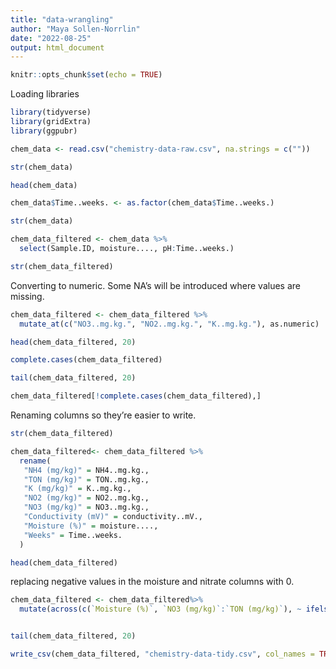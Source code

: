 ```yaml
---
title: "data-wrangling"
author: "Maya Sollen-Norrlin"
date: "2022-08-25"
output: html_document
---
```


```r
knitr::opts_chunk$set(echo = TRUE)
```


Loading libraries   
```r

library(tidyverse)
library(gridExtra)
library(ggpubr)
```



```r

chem_data <- read.csv("chemistry-data-raw.csv", na.strings = c(""))

```

 

```r

str(chem_data)


```

```r
head(chem_data)

```

```r

chem_data$Time..weeks. <- as.factor(chem_data$Time..weeks.)

```

```r

str(chem_data)

```


```r

chem_data_filtered <- chem_data %>%
  select(Sample.ID, moisture...., pH:Time..weeks.)

str(chem_data_filtered)
```

Converting to numeric. Some NA's will be introduced where values are missing. 
```r

chem_data_filtered <- chem_data_filtered %>%
  mutate_at(c("NO3..mg.kg.", "NO2..mg.kg.", "K..mg.kg."), as.numeric)

```


```r
head(chem_data_filtered, 20)
```


```r

complete.cases(chem_data_filtered)

```
```r

tail(chem_data_filtered, 20)
```



```r


chem_data_filtered[!complete.cases(chem_data_filtered),]


```


Renaming columns so they're easier to write.
```r

str(chem_data_filtered)

```

```r
chem_data_filtered<- chem_data_filtered %>% 
  rename(
   "NH4 (mg/kg)" = NH4..mg.kg.,
   "TON (mg/kg)" = TON..mg.kg.,
   "K (mg/kg)" = K..mg.kg.,
   "NO2 (mg/kg)" = NO2..mg.kg.,
   "NO3 (mg/kg)" = NO3..mg.kg.,
   "Conductivity (mV)" = conductivity..mV.,
   "Moisture (%)" = moisture....,
   "Weeks" = Time..weeks.
  )

head(chem_data_filtered)


```



replacing negative values in the moisture and nitrate columns with 0. 
```r

chem_data_filtered <- chem_data_filtered%>% 
  mutate(across(c(`Moisture (%)`, `NO3 (mg/kg)`:`TON (mg/kg)`), ~ ifelse(.x<0, 0, .x)))


tail(chem_data_filtered, 20)
```


```r

write_csv(chem_data_filtered, "chemistry-data-tidy.csv", col_names = TRUE, na = "")

```



